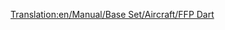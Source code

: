 [[Translation:en/Manual/Base Set/Aircraft/FFP Dart]]

{{pl/Manual/Base Set/Aircraft/Samolot|Nazwa=FFP Dart
|Obrazek=[[File:en/Manual/Base Set/Aircraft/AërospatialeSE-310Caravelle.png|FPP Dart]]
|Koszt=196 872 (65.624)
|Prędkość=947 km/h (592 MPH)
|Utrzymanie=21 936 (7.312)
|Zaprojektowany=1955
|Żywotność=18
|Pojemność=90 pasażerów i 10 paczek poczty
|Opis=Znacznie bardziej pojemny niż wcześniejsze samoloty, ale krótsza żywotność i wyższe ceny mogą odstraszyć nowych graczy.
|Rzeczywistość=Aérospatiale SE-310 Caravelle
}}